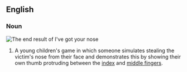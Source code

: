 ==English==
{{wikipedia}}

===Noun===
[[Image:Gesture fist with thumb through fingers.jpg|right|thumb|The end result of ''I've got your nose'']]
{{en-noun|-}}

# {{lb|en|games}} A young children's game in which someone simulates stealing the victim's nose from their face and demonstrates this by showing their own thumb protruding between the [[index finger|index]] and [[middle finger]]s.